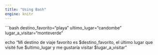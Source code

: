 ```yaml
---
title: "Using Bash"
engine: knitr
---
```

```bash
destino_favorito="playa"
ultimo_lugar="candombe"
lugar_a_visitar="monteverde"

echo "Mi destino de viaje favorito es $destino_favorito, el último lugar que visité fue $ultimo_lugar y me gustaría visitar $lugar_a_visitar"